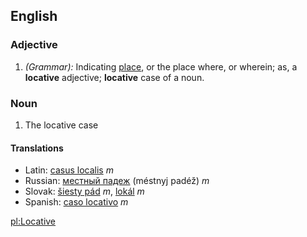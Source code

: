 ==English==
===Adjective===
#''(Grammar):'' Indicating [[place]], or the place where, or wherein; as, a '''locative''' adjective; '''locative''' case of a noun.

===Noun===
#The locative case
====Translations====
*Latin: [[casus localis]] ''m''
*Russian: [[местный падеж]] (méstnyj padéž) ''m'' <!--In Russian grammar called [[предложный падеж]] ([[prepositional case]]) ... NOTE: this comment belongs in the article entitled [[местный падеж]] when it is written. See [[Talk:Locative]].-->
*Slovak: [[šiesty pád]] ''m'', [[lokál]] ''m''
*Spanish: [[caso locativo]] ''m''

[[pl:Locative]]